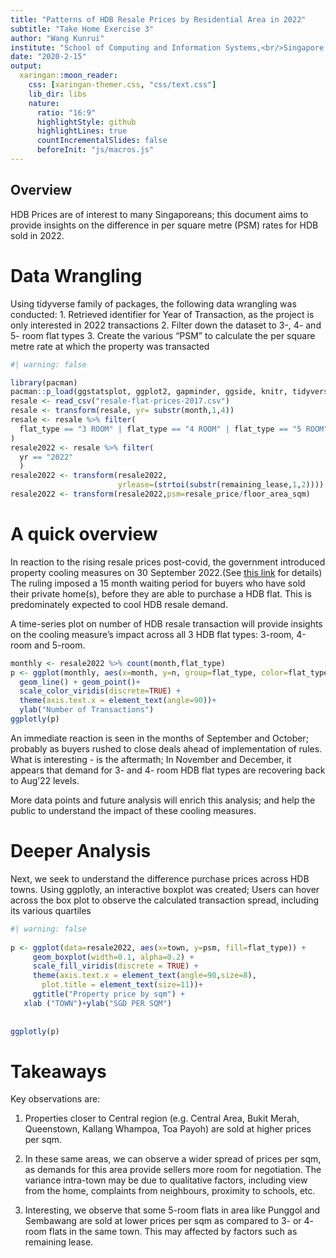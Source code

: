 ```yaml
---
title: "Patterns of HDB Resale Prices by Residential Area in 2022"
subtitle: "Take Home Exercise 3"
author: "Wang Kunrui"
institute: "School of Computing and Information Systems,<br/>Singapore Management University"
date: "2020-2-15"
output:
  xaringan::moon_reader:
    css: [xaringan-themer.css, "css/text.css"]
    lib_dir: libs
    nature:
      ratio: "16:9"
      highlightStyle: github
      highlightLines: true
      countIncrementalSlides: false
      beforeInit: "js/macros.js"
---
```


## Overview

HDB Prices are of interest to many Singaporeans; this document aims to provide insights on the difference in per square metre (PSM) rates for HDB sold in 2022.

# Data Wrangling

Using tidyverse family of packages, the following data wrangling was conducted: 1. Retrieved identifier for Year of Transaction, as the project is only interested in 2022 transactions 2. Filter down the dataset to 3-, 4- and 5- room flat types 3. Create the various "PSM" to calculate the per square metre rate at which the property was transacted

```r
#| warning: false

library(pacman)
pacman::p_load(ggstatsplot, ggplot2, gapminder, ggside, knitr, tidyverse, broom, ggdist, gganimate, plotly, crosstalk, DT, hrbrthemes, viridis)
resale <- read_csv("resale-flat-prices-2017.csv")
resale <- transform(resale, yr= substr(month,1,4))
resale <- resale %>% filter(
  flat_type == "3 ROOM" | flat_type == "4 ROOM" | flat_type == "5 ROOM"
)
resale2022 <- resale %>% filter(
  yr == "2022"
  )
resale2022 <- transform(resale2022,
                        yrlease=(strtoi(substr(remaining_lease,1,2))))
resale2022 <- transform(resale2022,psm=resale_price/floor_area_sqm)
```

# A quick overview

In reaction to the rising resale prices post-covid, the government introduced property cooling measures on 30 September 2022.(See <a href="https://www.straitstimes.com/business/property/stricter-borrowing-criteria-for-property-buyers-15-month-wait-for-private-property-owners-moving-to-hdb-flats">this link</a> for details) The ruling imposed a 15 month waiting period for buyers who have sold their private home(s), before they are able to purchase a HDB flat. This is predominately expected to cool HDB resale demand.

A time-series plot on number of HDB resale transaction will provide insights on the cooling measure's impact across all 3 HDB flat types: 3-room, 4-room and 5-room.

```r

monthly <- resale2022 %>% count(month,flat_type)
p <- ggplot(monthly, aes(x=month, y=n, group=flat_type, color=flat_type, text=n)) +
  geom_line() + geom_point()+
  scale_color_viridis(discrete=TRUE) +
  theme(axis.text.x = element_text(angle=90))+
  ylab("Number of Transactions") 
ggplotly(p)

```

An immediate reaction is seen in the months of September and October; probably as buyers rushed to close deals ahead of implementation of rules. What is interesting - is the aftermath; In November and December, it appears that demand for 3- and 4- room HDB flat types are recovering back to Aug'22 levels.

More data points and future analysis will enrich this analysis; and help the public to understand the impact of these cooling measures.

# Deeper Analysis

Next, we seek to understand the difference purchase prices across HDB towns. Using ggplotly, an interactive boxplot was created; Users can hover across the box plot to observe the calculated transaction spread, including its various quartiles

```r
#| warning: false
  
p <- ggplot(data=resale2022, aes(x=town, y=psm, fill=flat_type)) +
     geom_boxplot(width=0.1, alpha=0.2) +
     scale_fill_viridis(discrete = TRUE) +
     theme(axis.text.x = element_text(angle=90,size=8),
       plot.title = element_text(size=11))+
     ggtitle("Property price by sqm") +
   xlab ("TOWN")+ylab("SGD PER SQM")
 
 
ggplotly(p)
```

# Takeaways

Key observations are:

1.  Properties closer to Central region (e.g. Central Area, Bukit Merah, Queenstown, Kallang Whampoa, Toa Payoh) are sold at higher prices per sqm.

2.  In these same areas, we can observe a wider spread of prices per sqm, as demands for this area provide sellers more room for negotiation. The variance intra-town may be due to qualitative factors, including view from the home, complaints from neighbours, proximity to schools, etc.

3.  Interesting, we observe that some 5-room flats in area like Punggol and Sembawang are sold at lower prices per sqm as compared to 3- or 4- room flats in the same town. This may affected by factors such as remaining lease.
